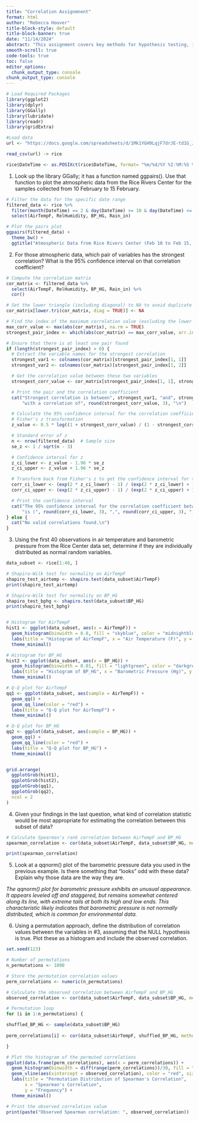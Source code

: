 ```yaml
---
title: "Correlation Assignmnent"
format: html
author: "Rebecca Hoover"
title-block-style: default
title-block-banner: true
date: "11/14/2024"
abstract: "This assignment covers key methods for hypothesis testing, including parametric, non-parametric, and randomization approaches. It discusses using the Shapiro-Wilk test to assess normality, applying data transformations to meet normality assumptions, and using R’s cor.test() for correlation analysis in both parametric and non-parametric contexts."
smooth-scroll: true
code-tools: true
toc: false
editor_options: 
  chunk_output_type: console
chunk_output_type: console
---
```

```r
# Load Required Packages
library(ggplot2)
library(dplyr)
library(GGally)
library(lubridate)
library(readr)
library(gridExtra)

#Load data
url <- "https://docs.google.com/spreadsheets/d/1Mk1YGH9LqjF7drJE-td1G_JkdADOU0eMlrP01WFBT8s/pub?gid=0&single=true&output=csv"

read_csv(url) -> rice

rice$DateTime <- as.POSIXct(rice$DateTime, format= "%m/%d/%Y %I:%M:%S %p")
```


1. Look up the library GGally; it has a function named ggpairs(). Use that function to plot the atmospheric data from the Rice Rivers Center for the samples collected from 10 February to 15 February. 
```r
# Filter the data for the specific date range
filtered_data <- rice %>%
  filter(month(DateTime) == 2 & day(DateTime) >= 10 & day(DateTime) <= 15) %>%
  select(AirTempF, RelHumidity, BP_HG, Rain_in)

# Plot the pairs plot
ggpairs(filtered_data) +
  theme_bw() + 
  ggtitle("Atmospheric Data from Rice Rivers Center (Feb 10 to Feb 15, 2014)")
```

2. For those atmospheric data, which pair of variables has the strongest correlation? What is the 95% confidence interval on that correlation coefficient?

```r
# Compute the correlation matrix
cor_matrix <- filtered_data %>%
  select(AirTempF, RelHumidity, BP_HG, Rain_in) %>%
  cor()

# Set the lower triangle (including diagonal) to NA to avoid duplicate pairs
cor_matrix[lower.tri(cor_matrix, diag = TRUE)] <- NA

# Find the index of the maximum correlation value (excluding the lower triangle)
max_corr_value <- max(abs(cor_matrix), na.rm = TRUE)
strongest_pair_index <- which(abs(cor_matrix) == max_corr_value, arr.ind = TRUE)

# Ensure that there is at least one pair found
if (length(strongest_pair_index) > 0) {
  # Extract the variable names for the strongest correlation
  strongest_var1 <- colnames(cor_matrix)[strongest_pair_index[1, 1]]
  strongest_var2 <- colnames(cor_matrix)[strongest_pair_index[1, 2]]

  # Get the correlation value between these two variables
  strongest_corr_value <- cor_matrix[strongest_pair_index[1, 1], strongest_pair_index[1, 2]]

  # Print the pair and the correlation coefficient
  cat("Strongest correlation is between", strongest_var1, "and", strongest_var2,
      "with a correlation of", round(strongest_corr_value, 3), "\n")

  # Calculate the 95% confidence interval for the correlation coefficient
  # Fisher's z transformation
  z_value <- 0.5 * log((1 + strongest_corr_value) / (1 - strongest_corr_value))

  # Standard error of z
  n <- nrow(filtered_data)  # Sample size
  se_z <- 1 / sqrt(n - 3)

  # Confidence interval for z
  z_ci_lower <- z_value - 1.96 * se_z
  z_ci_upper <- z_value + 1.96 * se_z

  # Transform back from Fisher's z to get the confidence interval for the correlation coefficient
  corr_ci_lower <- (exp(2 * z_ci_lower) - 1) / (exp(2 * z_ci_lower) + 1)
  corr_ci_upper <- (exp(2 * z_ci_upper) - 1) / (exp(2 * z_ci_upper) + 1)

  # Print the confidence interval
  cat("The 95% confidence interval for the correlation coefficient between", strongest_var1, "and", strongest_var2,
      "is (", round(corr_ci_lower, 3), ",", round(corr_ci_upper, 3), ")\n")
} else {
  cat("No valid correlations found.\n")
}


```

3. Using the first 40 observations in air temperature and barometric pressure from the Rice Center data set, determine if they are individually distributed as normal random variables.  

```r
data_subset <- rice[1:40, ]

# Shapiro-Wilk test for normality on AirTempF
shapiro_test_airtemp <- shapiro.test(data_subset$AirTempF)
print(shapiro_test_airtemp)

# Shapiro-Wilk test for normality on BP_HG
shapiro_test_bphg <- shapiro.test(data_subset$BP_HG)
print(shapiro_test_bphg)


# Histogram for AirTempF
hist1 <- ggplot(data_subset, aes(x = AirTempF)) +
  geom_histogram(binwidth = 0.8, fill = "skyblue", color = "midnightblue") +
  labs(title = "Histogram of AirTempF", x = "Air Temperature (F)", y = "Frequency") +
  theme_minimal()

# Histogram for BP_HG
hist2 <- ggplot(data_subset, aes(x = BP_HG)) +
  geom_histogram(binwidth = 0.01, fill = "lightgreen", color = "darkgreen") +
  labs(title = "Histogram of BP_HG", x = "Barometric Pressure (Hg)", y = "Frequency") +
  theme_minimal()

# Q-Q plot for AirTempF
qq1 <- ggplot(data_subset, aes(sample = AirTempF)) +
  geom_qq() +
  geom_qq_line(color = "red") +
  labs(title = "Q-Q plot for AirTempF") +
  theme_minimal()

# Q-Q plot for BP_HG
qq2 <- ggplot(data_subset, aes(sample = BP_HG)) +
  geom_qq() +
  geom_qq_line(color = "red") +
  labs(title = "Q-Q plot for BP_HG") +
  theme_minimal()


grid.arrange(
  ggplotGrob(hist1), 
  ggplotGrob(hist2), 
  ggplotGrob(qq1), 
  ggplotGrob(qq2), 
  ncol = 2
)

```

4. Given your findings in the last question, what kind of correlation statistic would be most appropriate for estimating the correlation between this subset of data?

```r
# Calculate Spearman's rank correlation between AirTempF and BP_HG
spearman_correlation <- cor(data_subset$AirTempF, data_subset$BP_HG, method = "spearman")

print(spearman_correlation)

```

5. Look at a qqnorm() plot of the barometric pressure data you used in the previous example. Is there something that "looks" odd with these data? Explain why those data are the way they are. 

*The qqnorm() plot for barometric pressure exhibits an unusual appearance. It appears leveled off and staggered, but remains somewhat centered along its line, with extreme tails at both its high and low ends. This characteristic likely indicates that barometric pressure is not normally distributed, which is common for environmental data.*

6. Using a permutation approach, define the distribution of correlation values between the variables in #3, assuming that the NULL hypothesis is true. Plot these as a histogram and include the observed correlation.  

```r
set.seed(123)  

# Number of permutations
n_permutations <- 1000

# Store the permutation correlation values
perm_correlations <- numeric(n_permutations)

# Calculate the observed correlation between AirTempF and BP_HG
observed_correlation <- cor(data_subset$AirTempF, data_subset$BP_HG, method = "spearman")

# Permutation loop
for (i in 1:n_permutations) {

shuffled_BP_HG <- sample(data_subset$BP_HG)
  
perm_correlations[i] <- cor(data_subset$AirTempF, shuffled_BP_HG, method = "spearman")

}

# Plot the histogram of the permuted correlations
ggplot(data.frame(perm_correlations), aes(x = perm_correlations)) +
  geom_histogram(binwidth = diff(range(perm_correlations))/30, fill = "lightblue", color = "midnightblue") +
  geom_vline(aes(xintercept = observed_correlation), color = "red", size = 1.5) +
  labs(title = "Permutation Distribution of Spearman's Correlation", 
       x = "Spearman's Correlation",
       y = "Frequency") +
  theme_minimal()

# Print the observed correlation value
print(paste("Observed Spearman correlation: ", observed_correlation))

```
